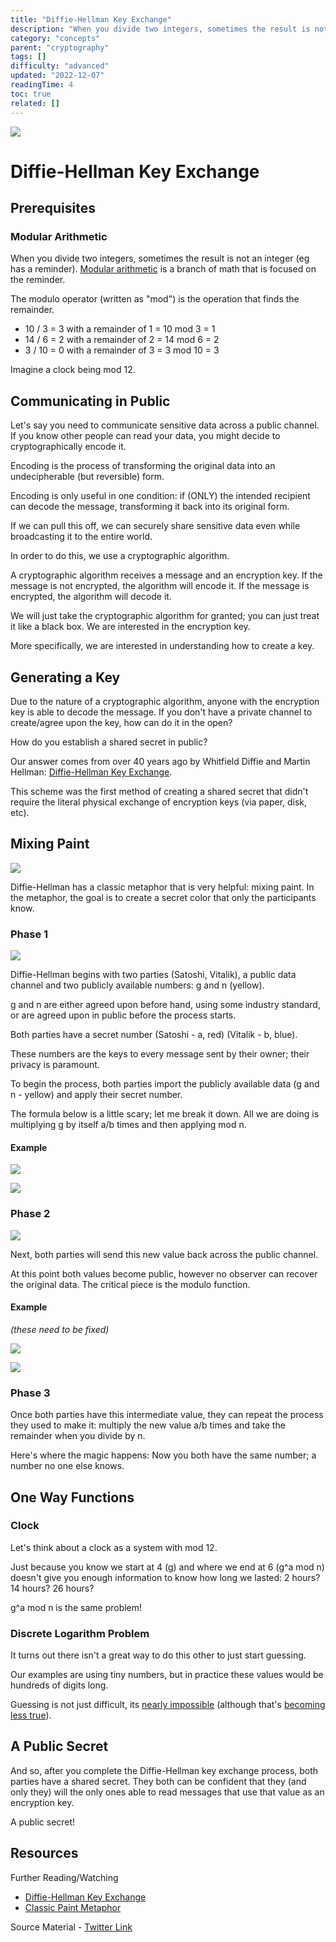 ```yaml
---
title: "Diffie-Hellman Key Exchange"
description: "When you divide two integers, sometimes the result is not an integer (eg has a reminder).  is a branch of math that is focused on the reminder."
category: "concepts"
parent: "cryptography"
tags: []
difficulty: "advanced"
updated: "2022-12-07"
readingTime: 4
toc: true
related: []
---
```


![](/images/diffie-hellman-1.jpeg)

# Diffie-Hellman Key Exchange

## Prerequisites

### Modular Arithmetic

When you divide two integers, sometimes the result is not an integer (eg has a reminder). [Modular arithmetic](https://www.khanacademy.org/computing/computer-science/cryptography/modarithmetic/a/what-is-modular-arithmetic) is a branch of math that is focused on the reminder.

The modulo operator (written as "mod") is the operation that finds the remainder. 

*   10 / 3 = 3 with a remainder of 1 = 10 mod 3 = 1 
*   14 / 6 = 2 with a remainder of 2 = 14 mod 6 = 2 
*   3 / 10 = 0 with a remainder of 3 = 3 mod 10 = 3 

Imagine a clock being mod 12.

## Communicating in Public 

Let's say you need to communicate sensitive data across a public channel. If you know other people can read your data, you might decide to cryptographically encode it. 

Encoding is the process of transforming the original data into an undecipherable (but reversible) form.

Encoding is only useful in one condition: if (ONLY) the intended recipient can decode the message, transforming it back into its original form. 

If we can pull this off, we can securely share sensitive data even while broadcasting it to the entire world.

In order to do this, we use a cryptographic algorithm. 

A cryptographic algorithm receives a message and an encryption key. If the message is not encrypted, the algorithm will encode it. If the message is encrypted, the algorithm will decode it.

We will just take the cryptographic algorithm for granted; you can just treat it like a black box. We are interested in the encryption key. 

More specifically, we are interested in understanding how to create a key.

## Generating a Key

Due to the nature of a cryptographic algorithm, anyone with the encryption key is able to decode the message. If you don't have a private channel to create/agree upon the key, how can do it in the open? 

How do you establish a shared secret in public?

Our answer comes from over 40 years ago by Whitfield Diffie and Martin Hellman: [Diffie-Hellman Key Exchange](https://en.wikipedia.org/wiki/Diffie%E2%80%93Hellman_key_exchange). 

This scheme was the first method of creating a shared secret that didn't require the literal physical exchange of encryption keys (via paper, disk, etc).

## Mixing Paint

![](/images/diffie-hellman-2.jpeg)

Diffie-Hellman has a classic metaphor that is very helpful: mixing paint. In the metaphor, the goal is to create a secret color that only the participants know.

### Phase 1

![](/images/diffie-hellman-3.jpeg)

Diffie-Hellman begins with two parties (Satoshi, Vitalik), a public data channel and two publicly available numbers: g and n (yellow). 

g and n are either agreed upon before hand, using some industry standard, or are agreed upon in public before the process starts.

Both parties have a secret number (Satoshi - a, red) (Vitalik - b, blue). 

These numbers are the keys to every message sent by their owner; their privacy is paramount.

To begin the process, both parties import the publicly available data (g and n - yellow) and apply their secret number. 

The formula below is a little scary; let me break it down. All we are doing is multiplying g by itself a/b times and then applying mod n.

#### Example

![](/images/diffie-hellman-4.png)

![](/images/diffie-hellman-5.png)

### Phase 2

![](/images/diffie-hellman-6.jpeg)

Next, both parties will send this new value back across the public channel. 

At this point both values become public, however no observer can recover the original data. The critical piece is the modulo function.

#### Example

*(these need to be fixed)*

![](/images/diffie-hellman-7.png)

![](/images/diffie-hellman-8.png)

### Phase 3

Once both parties have this intermediate value, they can repeat the process they used to make it: multiply the new value a/b times and take the remainder when you divide by n. 

Here's where the magic happens: Now you both have the same number; a number no one else knows.

## One Way Functions

### Clock

Let's think about a clock as a system with mod 12. 

Just because you know we start at 4 (g) and where we end at 6 (g^a mod n) doesn't give you enough information to know how long we lasted: 2 hours? 14 hours? 26 hours? 

g^a mod n is the same problem!

### Discrete Logarithm Problem

It turns out there isn't a great way to do this other to just start guessing. 

Our examples are using tiny numbers, but in practice these values would be hundreds of digits long. 

Guessing is not just difficult, its [nearly impossible](https://en.wikipedia.org/wiki/Discrete_logarithm) (although that's [becoming less true](https://en.wikipedia.org/wiki/Shor%27s_algorithm)).

## A Public Secret

And so, after you complete the Diffie-Hellman key exchange process, both parties have a shared secret. They both can be confident that they (and only they) will the only ones able to read messages that use that value as an encryption key. 

A public secret!

## Resources

Further Reading/Watching

*   [Diffie-Hellman Key Exchange](https://www.youtube.com/watch?v=Yjrfm_oRO0w)
*   [Classic Paint Metaphor](https://www.youtube.com/watch?v=NmM9HA2MQGI)

Source Material - [Twitter Link](https://twitter.com/logarithmicrex/status/1580388773937881093)

